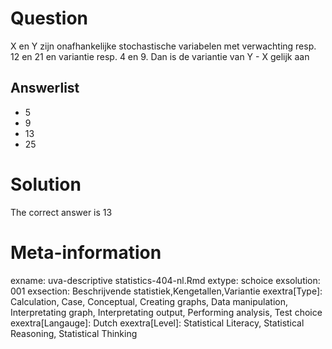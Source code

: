 Question
========

X en Y zijn onafhankelijke stochastische variabelen met verwachting resp. 12 en 21 en variantie resp. 4 en 9. Dan is de variantie van Y - X gelijk aan 

Answerlist
----------
* 5
* 9
* 13
* 25

Solution
========

The correct answer is  13 

Meta-information
================
exname: uva-descriptive statistics-404-nl.Rmd 
extype: schoice 
exsolution: 001 
exsection: Beschrijvende statistiek,Kengetallen,Variantie 
exextra[Type]: Calculation, Case, Conceptual, Creating graphs, Data manipulation, Interpretating graph, Interpretating output, Performing analysis, Test choice 
exextra[Langauge]: Dutch 
exextra[Level]: Statistical Literacy, Statistical Reasoning, Statistical Thinking 
